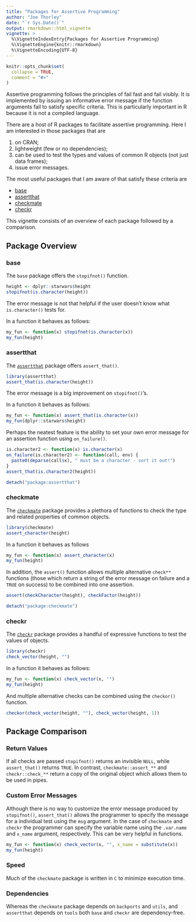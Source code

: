 ```yaml
---
title: "Packages for Assertive Programming"
author: "Joe Thorley"
date: "`r Sys.Date()`"
output: rmarkdown::html_vignette
vignette: >
  %\VignetteIndexEntry{Packages for Assertive Programming}
  %\VignetteEngine{knitr::rmarkdown}
  %\VignetteEncoding{UTF-8}
---
```


```r
knitr::opts_chunk$set(
  collapse = TRUE,
  comment = "#>"
)
```

Assertive programming follows the principles of fail fast and fail visibly.
It is implemented by issuing an informative error message if the function arguments fail to satisfy specific criteria.
This is particularly important in R because it is not a compiled language.

There are a host of R packages to facilitate assertive programming.
Here I am interested in those packages that are

1) on CRAN;
2) lightweight (few or no dependencies);
3) can be used to test the types and values of common R objects (not just data frames);
4) issue error messages.

The most useful packages that I am aware of that satisfy these criteria are

- [base](https://github.com/hadley/assertthat)
- [assertthat](https://github.com/hadley/assertthat)
- [checkmate](https://github.com/mllg/checkmate)
- [checkr](https://github.com/poissonconsulting/checkr)

This vignette consists of an overview of each package followed by a comparison.

## Package Overview

### base

The `base` package offers the `stopifnot()` function.

```r
height <- dplyr::starwars$height
stopifnot(is.character(height))
```
The error message is not that helpful if the user doesn't know what `is.character()` tests for.

In a function it behaves as follows:
```r
my_fun <- function(x) stopifnot(is.character(x))
my_fun(height)
```

### assertthat

The [`assertthat`](https://github.com/hadley/assertthat) package offers `assert_that()`.
```r
library(assertthat)
assert_that(is.character(height))
```
The error message is a big improvement on `stopifnot()`'s.

In a function it behaves as follows:
```r
my_fun <- function(x) assert_that(is.character(x))
my_fun(dplyr::starwars$height)
```

Perhaps the neatest feature is the ability to set your own error message for an assertion function using `on_failure()`.
```r
is.character2 <- function(x) is.character(x)
on_failure(is.character2) <- function(call, env) {
  paste0(deparse(call$x), " must be a character - sort it out!")
}
assert_that(is.character2(height))
```

```r
detach("package:assertthat")
```

### checkmate

The [`checkmate`](https://github.com/mllg/checkmate) package provides a plethora of functions to check the type and related properties of common objects.

```r
library(checkmate)
assert_character(height)
```

In a function it behaves as follows
```r
my_fun <- function(x) assert_character(x)
my_fun(height)
```

In addition, the `assert()` function allows multiple alternative `check**` functions (those which return a string of the error message on failure and a `TRUE` on success) to be combined into one assertion.
```r
assert(checkCharacter(height), checkFactor(height))
```

```r
detach("package:checkmate")
```

### checkr

The [`checkr`](https://github.com/poissonconsulting/checkr) package provides a handful of expressive functions to test the values of objects.

```r
library(checkr)
check_vector(height, "")
```

In a function it behaves as follows:
```r
my_fun <- function(x) check_vector(x, "")
my_fun(height)
```

And multiple alternative checks can be combined using the `checkor()` function.
```r
checkor(check_vector(height, ""), check_vector(height, 1))
```

## Package Comparison

### Return Values

If all checks are passed `stopifnot()` returns an invisible `NULL`,
while `assert_that()` returns `TRUE`.
In contrast, `checkmate::assert_**` and `checkr::check_**`
return a copy of the original object which allows them to be used in pipes.

### Custom Error Messages

Although there is no way to customize the error message produced by `stopifnot()`,
`assert_that()` allows the programmer to specify the message for a individual test using the `msg` argument.
In the case of `checkmate` and `checkr` the programmer can specify the variable name using the `.var.name` and `x_name` argument, respectively. This can be very helpful in functions.
```r
my_fun <- function(x) check_vector(x, "", x_name = substitute(x))
my_fun(height)
```

### Speed

Much of the `checkmate` package is written in `C` to minimize execution time.

### Dependencies

Whereas the `checkmate` package depends on `backports` and `utils`,
and `assertthat` depends on `tools` both `base` and `checkr` are dependency-free.
